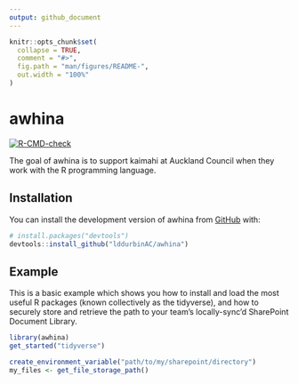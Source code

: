 ```yaml
---
output: github_document
---
```


<!-- README.md is generated from README.Rmd. Please edit that file -->

```r
knitr::opts_chunk$set(
  collapse = TRUE,
  comment = "#>",
  fig.path = "man/figures/README-",
  out.width = "100%"
)
```

# awhina

<!-- badges: start -->
[![R-CMD-check](https://github.com/lddurbinAC/awhina/actions/workflows/R-CMD-check.yaml/badge.svg)](https://github.com/lddurbinAC/awhina/actions/workflows/R-CMD-check.yaml)
<!-- badges: end -->

The goal of awhina is to support kaimahi at Auckland Council when they work with the R programming language.

## Installation

You can install the development version of awhina from [GitHub](https://github.com/) with:

``` r
# install.packages("devtools")
devtools::install_github("lddurbinAC/awhina")
```

## Example

This is a basic example which shows you how to install and load the most useful R packages (known collectively as the tidyverse),
and how to securely store and retrieve the path to your team's locally-sync'd SharePoint Document Library.

```r
library(awhina)
get_started("tidyverse")

create_environment_variable("path/to/my/sharepoint/directory")
my_files <- get_file_storage_path()
```
